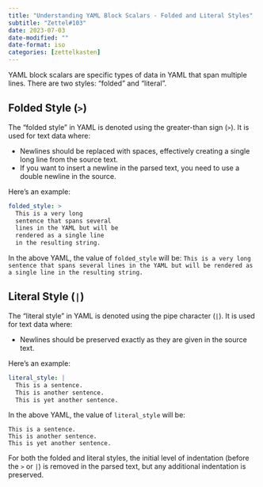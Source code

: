 ```yaml
---
title: "Understanding YAML Block Scalars - Folded and Literal Styles"
subtitle: "Zettel#103"
date: 2023-07-03
date-modified: ""
date-format: iso
categories: [zettelkasten]
---
```

YAML block scalars are specific types of data in YAML that span multiple lines. There are two styles: "folded" and "literal".

## Folded Style (`>`)

The "folded style" in YAML is denoted using the greater-than sign (`>`). It is used for text data where:

* Newlines should be replaced with spaces, effectively creating a single long line from the source text.
* If you want to insert a newline in the parsed text, you need to use a double newline in the source.

Here's an example:

```yaml
folded_style: >
  This is a very long
  sentence that spans several
  lines in the YAML but will be
  rendered as a single line
  in the resulting string.
```

In the above YAML, the value of `folded_style` will be: `This is a very long sentence that spans several lines in the YAML but will be rendered as a single line in the resulting string.`

## Literal Style (`|`)

The "literal style" in YAML is denoted using the pipe character (`|`). It is used for text data where:

* Newlines should be preserved exactly as they are given in the source text.

Here's an example:

```yaml
literal_style: |
  This is a sentence.
  This is another sentence.
  This is yet another sentence.
```

In the above YAML, the value of `literal_style` will be:

```
This is a sentence.
This is another sentence.
This is yet another sentence.
```

For both the folded and literal styles, the initial level of indentation (before the `>` or `|`) is removed in the parsed text, but any additional indentation is preserved.
